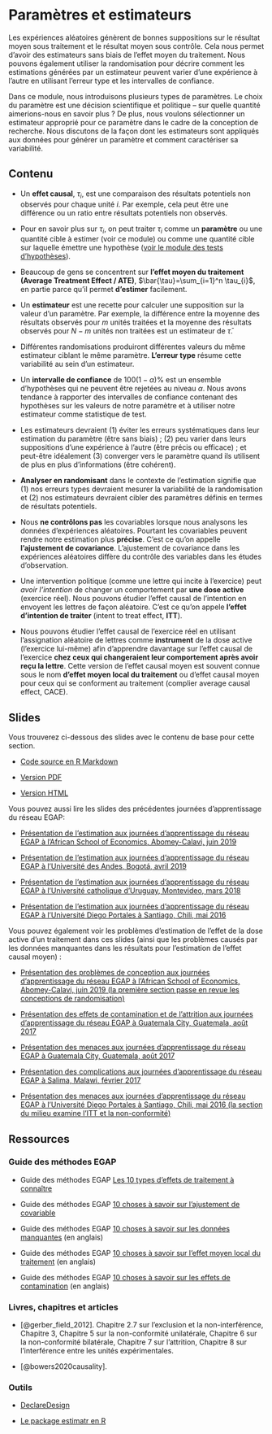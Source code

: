# Paramètres et estimateurs {.tabset}

Les expériences aléatoires génèrent de bonnes suppositions sur le résultat moyen sous traitement et le résultat moyen sous contrôle. Cela nous permet d'avoir des estimateurs sans biais de l'effet moyen du traitement.  Nous pouvons également utiliser la randomisation pour décrire comment les estimations générées par un estimateur peuvent varier d'une expérience à l'autre en utilisant l'erreur type et les intervalles de confiance.

Dans ce module, nous introduisons plusieurs types de paramètres. Le choix du paramètre est une décision scientifique et politique -- sur quelle quantité aimerions-nous en savoir plus ?  De plus, nous voulons sélectionner un estimateur approprié pour ce paramètre dans le cadre de la conception de recherche. Nous discutons de la façon dont les estimateurs sont appliqués aux données pour générer un paramètre et comment caractériser sa variabilité.


## Contenu

- Un **effet causal**, $\tau_i$, est une comparaison des résultats potentiels non observés pour chaque unité $i$.  Par exemple, cela peut être une différence ou un ratio entre résultats potentiels non observés.

- Pour en savoir plus sur $\tau_{i}$, on peut traiter $\tau_{i}$ comme un **paramètre** ou une quantité cible à estimer (voir ce module)
ou comme une quantité cible sur laquelle émettre une hypothèse ([voir le module des tests d'hypothèses](tests-dhypothèses.html)).

- Beaucoup de gens se concentrent sur **l'effet moyen du traitement (Average Treatment Effect / ATE)**, $\bar{\tau}=\sum_{i=1}^n
   \tau_{i}$, en partie parce qu'il permet **d'estimer** facilement.

- Un **estimateur** est une recette pour calculer une supposition sur la valeur d'un paramètre. Par exemple, la différence entre la moyenne des résultats observés pour $m$ unités traitées et la moyenne des résultats observés pour $N-m$ unités non traitées est un estimateur de $\bar{\tau}$.

- Différentes randomisations produiront différentes valeurs du même estimateur ciblant le même paramètre. **L'erreur type** résume cette variabilité au sein d'un estimateur.

- Un **intervalle de confiance** de $100(1-\alpha)$% est un ensemble d'hypothèses qui ne peuvent être rejetées au niveau $\alpha$. Nous avons tendance à rapporter des intervalles de confiance contenant des hypothèses sur les valeurs de notre paramètre et à utiliser notre estimateur comme statistique de test.

- Les estimateurs devraient (1) éviter les erreurs systématiques dans leur estimation du paramètre (être sans biais) ; (2) peu varier dans leurs suppositions d'une expérience à l'autre (être précis ou efficace) ; et peut-être idéalement (3) converger vers le paramètre quand ils utilisent de plus en plus d'informations (être cohérent).

 - **Analyser en randomisant** dans le contexte de l'estimation signifie que (1) nos erreurs types devraient mesurer la variabilité de la randomisation et (2) nos estimateurs devraient cibler des paramètres définis en termes de résultats potentiels.

 - Nous **ne contrôlons pas** les covariables lorsque nous analysons les données d'expériences aléatoires. Pourtant les covariables peuvent rendre notre estimation plus **précise**. C'est ce qu'on appelle **l'ajustement de covariance**. L'ajustement de covariance dans les expériences aléatoires diffère du contrôle des variables dans les études d'observation.

 - Une intervention politique (comme une lettre qui incite à l'exercice) peut *avoir l'intention* de changer un comportement par **une dose active** (exercice réel). Nous pouvons étudier l'effet causal de l'intention en envoyent les lettres de façon aléatoire. C'est ce qu'on appele **l'effet d'intention de traiter** (intent to treat effect, **ITT**).
 
 - Nous pouvons étudier l'effet causal de l'exercice réel en utilisant l'assignation aléatoire de lettres comme **instrument** de la dose active (l'exercice lui-même) afin d'apprendre davantage sur l'effet causal de l'exercice **chez ceux qui changeraient leur comportement après avoir reçu la lettre**. Cette version de l'effet causal moyen est souvent connue sous le nom **d'effet moyen local du traitement** ou d'effet causal moyen pour ceux qui se conforment au traitement (complier average causal effect, CACE).


## Slides

Vous trouverez ci-dessous des slides avec le contenu de base pour cette section.

- [Code source en R Markdown](https://egap.github.io/learningdays-resources/Slides_fr/estimation-slides.Rmd)

- [Version PDF](https://egap.github.io/learningdays-resources/Slides_fr/estimation-slides.pdf)

- [Version HTML](https://egap.github.io/learningdays-resources/Slides_fr/estimation-slides.html)

Vous pouvez aussi lire les slides des précédentes journées d'apprentissage du réseau EGAP:

 - [Présentation de l'estimation aux journées d'apprentissage du réseau EGAP à l'African School of Economics, Abomey-Calavi, juin 2019](https://egap.github.io/learningdays-resources/Slides/Examples/estimation-benin.pdf)

 - [Présentation de l'estimation aux journées d'apprentissage du réseau EGAP à l'Université des Andes, Bogotá, avril 2019](https://egap.github.io/learningdays-resources/Slides/Examples/estimation-bogota.pdf)

 - [Présentation de l'estimation aux journées d'apprentissage du réseau EGAP à l'Université catholique d'Uruguay, Montevideo, mars 2018](https://egap.github.io/learningdays-resources/Slides/Examples/estimation-montevideo.pdf)

 - [Présentation de l'estimation aux journées d'apprentissage du réseau EGAP à l'Université Diego Portales à Santiago, Chili, mai 2016](https://egap.github.io/learningdays-resources/Slides/Examples/estimation-santiago.pdf)

Vous pouvez également voir les problèmes d'estimation de l'effet de la dose active d'un traitement dans ces slides (ainsi que les problèmes causés par les données manquantes dans les résultats pour l'estimation de l’effet causal moyen) :

- [Présentation des problèmes de conception aux journées d'apprentissage du réseau EGAP à l'African School of Economics, Abomey-Calavi, juin 2019 (la première section passe en revue les conceptions de randomisation)](https://egap.github.io/learningdays-resources/Slides/Examples/threats-benin.pdf)

- [Présentation des effets de contamination et de l'attrition aux journées d'apprentissage du réseau EGAP à Guatemala City, Guatemala, août 2017](https://egap.github.io/learningdays-resources/Slides/Examples/spillovers_attrition-guatemala.pdf)

- [Présentation des menaces aux journées d'apprentissage du réseau EGAP à Guatemala City, Guatemala, août 2017](https://egap.github.io/learningdays-resources/Slides/Examples/threats-guatemala.pdf)

- [Présentation des complications aux journées d'apprentissage du réseau EGAP à Salima, Malawi, février 2017](https://egap.github.io/learningdays-resources/Slides/Examples/complications-malawi.pdf)

- [Présentation des menaces aux journées d'apprentissage du réseau EGAP à l'Université Diego Portales à Santiago, Chili, mai 2016 (la section du milieu examine l'ITT et la non-conformité)](https://egap.github.io/learningdays-resources/Slides/Examples/threats-santiago.pdf)


## Ressources

### Guide des méthodes EGAP

 - Guide des méthodes EGAP [Les 10 types d'effets de traitement à connaître](https://egap.org/fr/resource/10-types-deffets-de-traitement-a-connaitre/)

 - Guide des méthodes EGAP [10 choses à savoir sur l'ajustement de covariable](https://egap.org/fr/resource/10-choses-a-savoir-sur-lajustement-des-covariables/)

 - Guide des méthodes EGAP [10 choses à savoir sur les données manquantes](https://egap.org/resource/10-things-to-know-about-missing-data/) (en anglais)

 - Guide des méthodes EGAP [10 choses à savoir sur l'effet moyen local du traitement](https://egap.org/resource/10-things-to-know-about-the-local-average-treatment-effect/) (en anglais)

 - Guide des méthodes EGAP [10 choses à savoir sur les effets de contamination](https://egap.org/resource/10-things-to-know-about-spillovers/) (en anglais)

### Livres, chapitres et articles

 - [@gerber_field_2012]. Chapitre 2.7 sur l'exclusion et la non-interférence, Chapitre 3, Chapitre 5 sur la non-conformité unilatérale, Chapitre 6 sur la non-conformité bilatérale, Chapitre 7 sur l'attrition, Chapitre 8 sur l'interférence entre les unités expérimentales.

 - [@bowers2020causality].


### Outils

- [DeclareDesign](https://declaredesign.org)

- [Le package estimatr en R](https://declaredesign.org/r/estimatr/)

